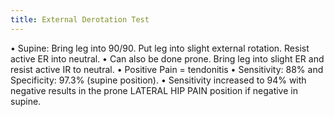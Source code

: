 ```yaml
---
title: External Derotation Test
---
```



 • Supine: Bring leg into 90/90. Put leg
into slight external rotation. Resist
active ER into neutral. • Can also be done prone. Bring
leg into slight ER and resist
active IR to neutral.
• Positive Pain = tendonitis • Sensitivity: 88% and Specificity:
97.3% (supine position). • Sensitivity increased to 94% with
negative results in the prone
LATERAL HIP PAIN
position if negative in supine.